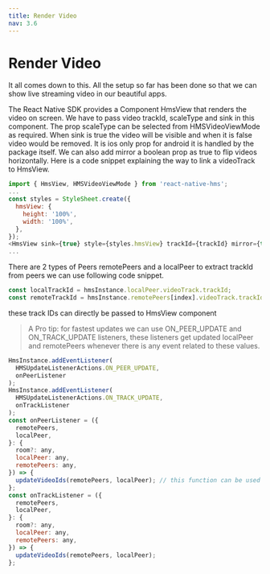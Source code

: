 ```yaml
---
title: Render Video
nav: 3.6
---
```


# Render Video

It all comes down to this. All the setup so far has been done so that we can show live streaming video in our beautiful apps.

The React Native SDK provides a Component HmsView that renders the video on screen. We have to pass video trackId, scaleType and sink in this component. The prop scaleType can be selected from HMSVideoViewMode as required. When sink is true the video will be visible and when it is false video would be removed. It is ios only prop for android it is handled by the package itself. We can also add mirror a boolean prop as true to flip videos horizontally. Here is a code snippet explaining the way to link a videoTrack to HmsView.

```js
import { HmsView, HMSVideoViewMode } from 'react-native-hms';
...
const styles = StyleSheet.create({
  hmsView: {
    height: '100%',
    width: '100%',
  },
});
<HmsView sink={true} style={styles.hmsView} trackId={trackId} mirror={true} scaleType={HMSVideoViewMode.ASPECT_FILL} />
...
```

There are 2 types of Peers remotePeers and a localPeer to extract trackId from peers we can use following code snippet.

```js
const localTrackId = hmsInstance.localPeer.videoTrack.trackId;
const remoteTrackId = hmsInstance.remotePeers[index].videoTrack.trackId;
```

these track IDs can directly be passed to HmsView component

> A Pro tip: for fastest updates we can use ON_PEER_UPDATE and ON_TRACK_UPDATE listeners, these listeners get updated localPeer and remotePeers whenever there is any event related to these values.

```js
HmsInstance.addEventListener(
  HMSUpdateListenerActions.ON_PEER_UPDATE,
  onPeerListener
);
HmsInstance.addEventListener(
  HMSUpdateListenerActions.ON_TRACK_UPDATE,
  onTrackListener
);
const onPeerListener = ({
  remotePeers,
  localPeer,
}: {
  room?: any,
  localPeer: any,
  remotePeers: any,
}) => {
  updateVideoIds(remotePeers, localPeer); // this function can be used to update local and remotePeers on React-Native side
};
const onTrackListener = ({
  remotePeers,
  localPeer,
}: {
  room?: any,
  localPeer: any,
  remotePeers: any,
}) => {
  updateVideoIds(remotePeers, localPeer);
};
```
